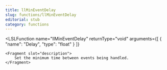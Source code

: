 ```yaml
---
title: llMinEventDelay
slug: functions/llMinEventDelay
editorial: stub
category: functions
---
```


<LSLFunction
	name="llMinEventDelay"
	returnType="void"
	arguments={[
	{
		"name": "Delay",
		"type": "float"
	}
]}
>
	<Fragment slot="description">
		Set the minimum time between events being handled.
	</Fragment>
</LSLFunction>
